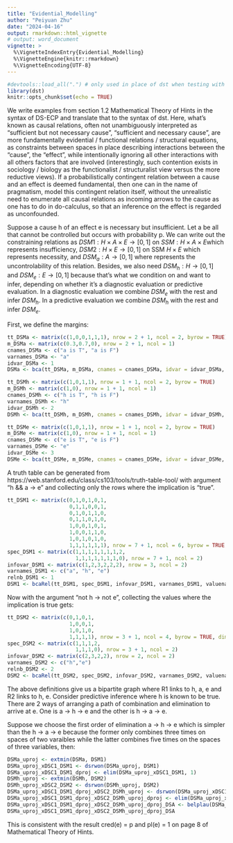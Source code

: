 ```yaml
---
title: "Evidential_Modelling"
author: "Peiyuan Zhu"
date: "2024-04-16"
output: rmarkdown::html_vignette
# output: word_document
vignette: >
  %\VignetteIndexEntry{Evidential_Modelling}
  %\VignetteEngine{knitr::rmarkdown}
  %\VignetteEncoding{UTF-8}
---
```


```r
#devtools::load_all(".") # only used in place of dst when testing with R-devel
library(dst) 
knitr::opts_chunk$set(echo = TRUE)
```

We write examples from section 1.2 Mathematical Theory of Hints in the syntax of DS-ECP and translate that to the syntax of dst. Here, what's known as causal relations, often not unambiguously interpreted as "sufficient but not necessary cause", "sufficient and necessary cause", are more fundamentally evidential / functional relations / structural equations, as constraints between spaces in place describing interactions between the "cause", the "effect", while intentionally ignoring all other interactions with all others factors that are involved (interestingly, such contention exists in sociology / biology as the functionalist / structuralist view versus the more reductive views). If a probabilistically contingent relation between a cause and an effect is deemed fundamental, then one can in the name of pragmatism, model this contingent relation itself, without the unrealistic need to enumerate all causal relations as incoming arrows to the cause as one has to do in do-calculus, so that an inference on the effect is regarded as unconfounded. 

Suppose a cause h of an effect e is necessary but insufficient. Let a be all that cannot be controlled but occurs with probability p. We can write out the constraining relations as $DSM1: H \times A \times E \rightarrow [0,1]$ on $SSM: H \times A \times E$which represents insufficiency, $DSM2: H \times E \rightarrow [0,1]$ on SSM $H \times E$ which represents necessity, and $DSM_a: A \rightarrow [0,1]$ where represents the uncontrolability of this relation. Besides, we also need $DSM_h: H \rightarrow [0,1]$ and $DSM_e: E \rightarrow [0,1]$ because that's what we condition on and want to infer, depending on whether it's a diagnostic evaluation or predictive evaluation. In a diagnostic evaluation we combine $DSM_e$ with the rest and infer $DSM_h$. In a predictive evaluation we combine $DSM_h$ with the rest and infer $DSM_e$. 

First, we define the margins:

```r
tt_DSMa <- matrix(c(1,0,0,1,1,1), nrow = 2 + 1, ncol = 2, byrow = TRUE)
m_DSMa <- matrix(c(0.3,0.7,0), nrow = 2 + 1, ncol = 1)
cnames_DSMa <- c("a is T", "a is F") 
varnames_DSMa <- "a"
idvar_DSMa <- 1
DSMa <- bca(tt_DSMa, m_DSMa, cnames = cnames_DSMa, idvar = idvar_DSMa, varnames = varnames_DSMa)
```

```r
tt_DSMh <- matrix(c(1,0,1,1), nrow = 1 + 1, ncol = 2, byrow = TRUE)
m_DSMh <- matrix(c(1,0), nrow = 1 + 1, ncol = 1)
cnames_DSMh <- c("h is T", "h is F") 
varnames_DSMh <- "h"
idvar_DSMh <- 2
DSMh <- bca(tt_DSMh, m_DSMh, cnames = cnames_DSMh, idvar = idvar_DSMh, varnames = varnames_DSMh)
```

```r
tt_DSMe <- matrix(c(1,0,1,1), nrow = 1 + 1, ncol = 2, byrow = TRUE)
m_DSMe <- matrix(c(1,0), nrow = 1 + 1, ncol = 1)
cnames_DSMe <- c("e is T", "e is F")
varnames_DSMe <- "e"
idvar_DSMe <- 3
DSMe <- bca(tt_DSMe, m_DSMe, cnames = cnames_DSMe, idvar = idvar_DSMe, varnames = varnames_DSMe)
```

A truth table can be generated from https://web.stanford.edu/class/cs103/tools/truth-table-tool/ with argument "h && a -> e" and collecting only the rows where the implication is "true".

```r
tt_DSM1 <- matrix(c(0,1,0,1,0,1,
                    0,1,1,0,0,1,
                    0,1,0,1,1,0,
                    0,1,1,0,1,0,
                    1,0,0,1,0,1,
                    1,0,0,1,1,0,
                    1,0,1,0,1,0,
                    1,1,1,1,1,1), nrow = 7 + 1, ncol = 6, byrow = TRUE, dimnames = list(NULL, c("a is T", "a is F", "h is T", "h is F", "e is T", "e is F")))
spec_DSM1 <- matrix(c(1,1,1,1,1,1,1,2,
                      1,1,1,1,1,1,1,0), nrow = 7 + 1, ncol = 2)
infovar_DSM1 <- matrix(c(1,2,3,2,2,2), nrow = 3, ncol = 2)
varnames_DSM1 <- c("a", "h", "e")
relnb_DSM1 <- 1
DSM1 <- bcaRel(tt_DSM1, spec_DSM1, infovar_DSM1, varnames_DSM1, valuenames_DSM1, relnb_DSM1)
```

Now with the argument "not h -> not e", collecting the values where the implication is true gets:

```r
tt_DSM2 <- matrix(c(0,1,0,1,
                    1,0,0,1,
                    1,0,1,0,
                    1,1,1,1), nrow = 3 + 1, ncol = 4, byrow = TRUE, dimnames = list(NULL, c("h is T", "h is F", "e is T", "e is F")))
spec_DSM2 <- matrix(c(1,1,1,2,
                      1,1,1,0), nrow = 3 + 1, ncol = 2)
infovar_DSM2 <- matrix(c(2,3,2,2), nrow = 2, ncol = 2)
varnames_DSM2 <- c("h","e")
relnb_DSM2 <- 2
DSM2 <- bcaRel(tt_DSM2, spec_DSM2, infovar_DSM2, varnames_DSM2, valuenames_DSM2, relnb_DSM2)
```

The above definitions give us a bipartite graph where R1 links to h, a, e and R2 links to h, e. Consider predictive inference where h is known to be true. There are 2 ways of arranging a path of combination and elimination to arrive at e. One is a -> h -> e and the other is h -> a -> e.

Suppose we choose the first order of elimination a -> h -> e which is simpler than the h -> a -> e because the former only combines three times on spaces of two varaibles while the latter combines five times on the spaces of three variables, then:

```r
DSMa_uproj <- extmin(DSMa, DSM1)
DSMa_uproj_xDSC1_DSM1 <- dsrwon(DSMa_uproj, DSM1)
DSMa_uproj_xDSC1_DSM1_dproj <- elim(DSMa_uproj_xDSC1_DSM1, 1)
DSMh_uproj <- extmin(DSMh, DSM2)
DSMh_uproj_xDSC2_DSM2 <- dsrwon(DSMh_uproj, DSM2)
DSMa_uproj_xDSC1_DSM1_dproj_xDSC2_DSMh_uproj <- dsrwon(DSMa_uproj_xDSC1_DSM1_dproj, DSMh_uproj_xDSC2_DSM2)
DSMa_uproj_xDSC1_DSM1_dproj_xDSC2_DSMh_uproj_dproj <- elim(DSMa_uproj_xDSC1_DSM1_dproj_xDSC2_DSMh_uproj, 2)
DSMa_uproj_xDSC1_DSM1_dproj_xDSC2_DSMh_uproj_dproj_DSA <- belplau(DSMa_uproj_xDSC1_DSM1_dproj_xDSC2_DSMh_uproj_dproj)
DSMa_uproj_xDSC1_DSM1_dproj_xDSC2_DSMh_uproj_dproj_DSA
```

This is consistent with the result cred(e) = p and pl(e) = 1 on page 8 of Mathematical Theory of Hints. 




